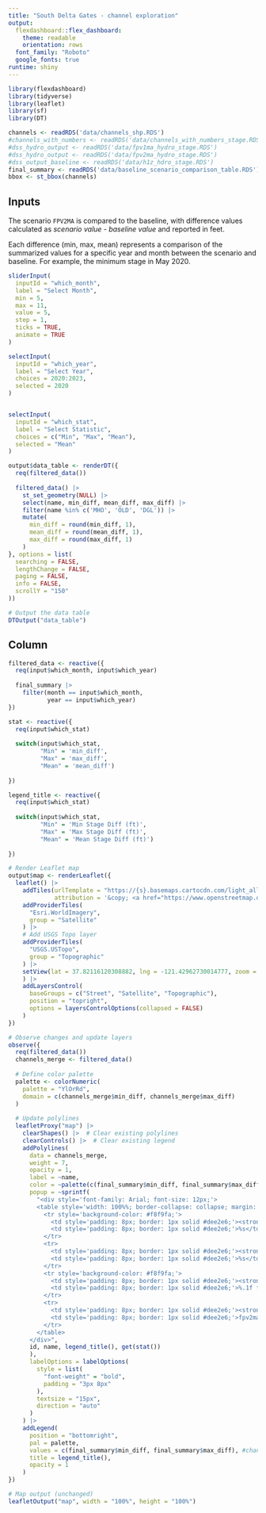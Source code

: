 ```yaml
---
title: "South Delta Gates - channel exploration"
output: 
  flexdashboard::flex_dashboard:
    theme: readable
    orientation: rows
  font_family: "Roboto"
  google_fonts: true
runtime: shiny
---
```


```r
library(flexdashboard)
library(tidyverse)
library(leaflet)
library(sf)
library(DT)
```

```r
channels <- readRDS('data/channels_shp.RDS')
#channels_with_numbers <- readRDS('data/channels_with_numbers_stage.RDS')
#dss_hydro_output <- readRDS('data/fpv1ma_hydro_stage.RDS')
#dss_hydro_output <- readRDS('data/fpv2ma_hydro_stage.RDS')
#dss_output_baseline <- readRDS('data/h1z_hdro_stage.RDS')
final_summary <- readRDS('data/baseline_scenario_comparison_table.RDS')
bbox <- st_bbox(channels)
```

## Inputs {.sidebar data-width="500"}

The scenario `FPV2MA` is compared to the baseline, with difference values calculated as *scenario value - baseline value* and reported in feet.

Each difference (min, max, mean) represents a comparison of the summarized values for a specific year and month between the scenario and baseline. For example, the minimum stage in May 2020.

```r
sliderInput(
  inputId = "which_month",
  label = "Select Month",
  min = 5,
  max = 11,
  value = 5,
  step = 1,
  ticks = TRUE, 
  animate = TRUE
)

selectInput(
  inputId = "which_year", 
  label = "Select Year", 
  choices = 2020:2023, 
  selected = 2020
)


selectInput(
  inputId = "which_stat", 
  label = "Select Statistic", 
  choices = c("Min", "Max", "Mean"), 
  selected = "Mean"
)

output$data_table <- renderDT({
  req(filtered_data()) 
  
  filtered_data() |> 
    st_set_geometry(NULL) |>  
    select(name, min_diff, mean_diff, max_diff) |> 
    filter(name %in% c('MHO', 'OLD', 'DGL')) |> 
    mutate(
      min_diff = round(min_diff, 1), 
      mean_diff = round(mean_diff, 1),
      max_diff = round(max_diff, 1)
    ) 
}, options = list(
  searching = FALSE,  
  lengthChange = FALSE,  
  paging = FALSE, 
  info = FALSE,
  scrollY = "150" 
))

# Output the data table
DTOutput("data_table")

```

## Column {data-width="100" data-height="100"}

```r
filtered_data <- reactive({
  req(input$which_month, input$which_year)
  
  final_summary |> 
    filter(month == input$which_month,
           year == input$which_year) 
})

stat <- reactive({
  req(input$which_stat)
  
  switch(input$which_stat, 
         "Min" = 'min_diff', 
         "Max" = 'max_diff',
         "Mean" = 'mean_diff')
  
})

legend_title <- reactive({
  req(input$which_stat)
  
  switch(input$which_stat, 
         "Min" = 'Min Stage Diff (ft)', 
         "Max" = 'Max Stage Diff (ft)',
         "Mean" = 'Mean Stage Diff (ft)')
  
})

# Render Leaflet map
output$map <- renderLeaflet({
  leaflet() |> 
    addTiles(urlTemplate = "https://{s}.basemaps.cartocdn.com/light_all/{z}/{x}/{y}{r}.png",
             attribution = '&copy; <a href="https://www.openstreetmap.org/copyright">OpenStreetMap</a> contributors &copy; <a href="https://carto.com/">CARTO</a>', group = "Street") |> 
    addProviderTiles(
      "Esri.WorldImagery",
      group = "Satellite"
    ) |>
    # Add USGS Topo layer
    addProviderTiles(
      "USGS.USTopo",
      group = "Topographic"
    ) |>
    setView(lat = 37.82116120308882, lng = -121.42962730014777, zoom = 13  # Adjust this value as needed (higher number = more zoomed in)
    ) |> 
    addLayersControl(
      baseGroups = c("Street", "Satellite", "Topographic"),
      position = "topright",
      options = layersControlOptions(collapsed = FALSE)
    )
})

# Observe changes and update layers
observe({
  req(filtered_data())
  channels_merge <- filtered_data()
  
  # Define color palette
  palette <- colorNumeric(
    palette = "YlOrRd",
    domain = c(channels_merge$min_diff, channels_merge$max_diff)
  )
  
  # Update polylines
  leafletProxy("map") |>
    clearShapes() |>  # Clear existing polylines
    clearControls() |>  # Clear existing legend
    addPolylines(
      data = channels_merge,
      weight = 7,
      opacity = 1,
      label = ~name,
      color = ~palette(c(final_summary$min_diff, final_summary$max_diff)), #~palette(get(stat())),
      popup = ~sprintf(
        "<div style='font-family: Arial; font-size: 12px;'>
        <table style='width: 100%%; border-collapse: collapse; margin: 10px 0;'>
          <tr style='background-color: #f8f9fa;'>
            <td style='padding: 8px; border: 1px solid #dee2e6;'><strong>ID</strong></td>
            <td style='padding: 8px; border: 1px solid #dee2e6;'>%s</td>
          </tr>
          <tr>
            <td style='padding: 8px; border: 1px solid #dee2e6;'><strong>Name</strong></td>
            <td style='padding: 8px; border: 1px solid #dee2e6;'>%s</td>
          </tr>
          <tr style='background-color: #f8f9fa;'>
            <td style='padding: 8px; border: 1px solid #dee2e6;'><strong>%s</strong></td>
            <td style='padding: 8px; border: 1px solid #dee2e6;'>%.1f ft</td>
          </tr>
          <tr>
            <td style='padding: 8px; border: 1px solid #dee2e6;'><strong>Scenario</strong></td>
            <td style='padding: 8px; border: 1px solid #dee2e6;'>fpv2ma</td>
          </tr>
        </table>
      </div>",
      id, name, legend_title(), get(stat())
      ), 
      labelOptions = labelOptions(
        style = list(
          "font-weight" = "bold",
          padding = "3px 8px"
        ),
        textsize = "15px",
        direction = "auto"
      )
    ) |>
    addLegend(
      position = "bottomright",
      pal = palette,
      values = c(final_summary$min_diff, final_summary$max_diff), #channels_merge[[stat()]],
      title = legend_title(),
      opacity = 1
    )
})

# Map output (unchanged)
leafletOutput("map", width = "100%", height = "100%")

```
